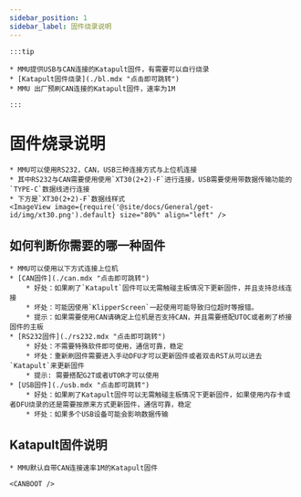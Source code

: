 ```yaml
---
sidebar_position: 1
sidebar_label: 固件烧录说明
---
```





    :::tip

    * MMU提供USB与CAN连接的Katapult固件，有需要可以自行烧录
    * [Katapult固件烧录](./bl.mdx "点击即可跳转")
    * MMU 出厂预刷CAN连接的Katapult固件，速率为1M

    :::

# 固件烧录说明

    * MMU可以使用RS232，CAN，USB三种连接方式与上位机连接
    * 其中RS232与CAN需要使用使用`XT30(2+2)-F`进行连接，USB需要使用带数据传输功能的`TYPE-C`数据线进行连接
    * 下方是`XT30(2+2)-F`数据线样式
    <ImageView image={require('@site/docs/General/get-id/img/xt30.png').default} size="80%" align="left" />

## 如何判断你需要的哪一种固件

    * MMU可以使用以下方式连接上位机
    * [CAN固件](./can.mdx "点击即可跳转")
        * 好处：如果刷了`Katapult`固件可以无需触碰主板情况下更新固件，并且支持总线连接
        * 坏处：可能因使用`KlipperScreen`一起使用可能导致归位超时等报错。
        * 提示：如果需要使用CAN请确定上位机是否支持CAN，并且需要搭配UTOC或者刷了桥接固件的主板
    * [RS232固件](./rs232.mdx "点击即可跳转")
        * 好处：不需要特殊软件即可使用，通信可靠，稳定
        * 坏处：重新刷固件需要进入手动DFU才可以更新固件或者双击RST从可以进去`Katapult`来更新固件
        * 提示: 需要搭配G2T或者UTOR才可以使用
    * [USB固件](./usb.mdx "点击即可跳转")
        * 好处：如果刷了Katapult固件可以无需触碰主板情况下更新固件，如果使用内存卡或者DFU烧录的还是需要按原来方式更新固件，通信可靠，稳定
        * 坏处：如果多个USB设备可能会影响数据传输

## Katapult固件说明

    * MMU默认自带CAN连接速率1M的Katapult固件
    
    <CANBOOT />